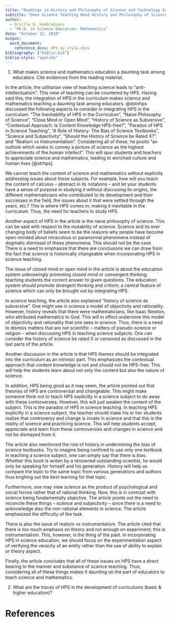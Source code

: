 ```yaml
---
title: "Readings in History and Philosophy of Science and Technology Education:"
subtitle: "Does Science Teaching Need History and Philosophy of Science *by Peter Slezak*"
author:
  - Orville D. Hombrebueno
  - "Ph.D. in Science Education: Mathematics"
date: "October 12, 2018"
output:
  word_document:
    reference_docx: HPS_my_style.docx
bibliography: ["biblio.bib"]
biblio-style: "apalike"
---
```


1. What makes science and mathematics education a daunting task among educators. Cite evidences from the reading material.

In the article, the utilitarian view of teaching science leads to "anti-intellectualism". This view of teaching can be countered by HPS. Having said this, the integration of HPS in the curriculum makes science and mathematics teaching a daunting task among educators. @dstnhps discussed the following aspects to consider in integrating HPS in the curriculum: "The Inevitability of HPS in the Curriculum", "Naive Philosophy of Science", "Close Mind or Open Mind", "History of Science as Subversive", "Contextual Approach: Is Content Knowledge HPS-free?", "Paradox of HPS in Science Teaching", "A Role of History: The Bias of Science Textbooks", "Science and Subjectivity", "Should the History of Science be Rated X?", and "Realism vs Instrumentalism". Considering all of these, he posits "an outlook which seeks to convey a picture of science as the highest achievements of the human intellect". This will spur students and teachers to appreciate science and mathematics, leading to enriched culture and human lives [@strhps].

We cannot teach the content of science and mathematics without explicitly addressing issues about these subjects. For example, how will you teach the content of calculus -- abstract in its notations -- and let your students have a sense of purpose in studying it without discussing its origins, the different mathematicians who contributed to its development and their successes in the field, the issues about it that were settled through the years, etc.? This is where HPS comes in; making it inevitable in the curriculum. Thus, the need for teachers to study HPS.

Another aspect of HPS in the article is the naive philosophy of science. This can be said with respect to the mutability of science. Science and its ever changing body of beliefs seem to be the reasons why people have become open-minded about miraculous or paranormal phenomena instead of dogmatic dismissal of these phenomena. This should not be the case. There is a need to emphasize that there are conclusions we can draw from the fact that science is historically changeable when incorporating HPS in science teaching.

The issue of closed mind or open mind in the article is about the education system unknowingly promoting closed mind or convergent thinking; teaching students the correct answer to given questions. The education system should promote divergent thinking and critism; a central feature of science which can only be brought out by integrating HPS.

In science teaching, the article also explained "history of science as subversive". One might see in science a model of objectivity and rationality. However, history reveals that there were mathematicians, like Isaac Newton, who attributed mathematics to God. This will in effect undermine this model of objectivity and rationality that one sees in science. Thus, there is a need to dismiss matters that are not scientific -- matters of pseudo-science or religion -- when discussing HPS in teaching science subjects. One can consider the history of science be rated X or censored as discussed in the last parts of the article.

Another discussion in the article is that HPS themes should be integrated into the curriculum as an intrinsic part. This emphasizes the contextual approach that content knowledge is not and should not be HPS-free. This will help the students learn about not only the content but also the nature of science.

In addition, HPS being good as it may seem, the article pointed out that theories of HPS are controversial and changeable. This might make someone think not to teach HPS explicitly in a science subject to do away with these controversies. However, this will just weaken the content of the subject. This is the paradox of HPS in science teaching. In teaching HPS explicitly in a science subject, the teacher should make his or her students realize that controversy and change is innate in science and that this is the reality of science and practicing science. This will help students accept, appreciate and learn from these controversies and changes in science and not be dismayed from it.

The article also mentioned the role of history in undermining the bias of science textbooks. Try to imagine being confined to use only one textbook in teaching a science subject, one can simply say that there is bias. Whether this book is writen by a renowned outstanding scientist, he would only be speaking for himself and his generation. History will help us compare the topic to the same topic from various generations and authors thus brighing out the best learning for that topic.

Furthermore, one may view science as the product of psychological and social forces rather that of rational thinking. Now, this is in contrast with science being fundamentally objective. The article points out the need to reconcile these things -- science and subjectivity -- since there is a need to acknowledge also the non-rational elements in science. The article emphasized the difficulty of the task.

There is also the issue of realism vs instrumentalism. The article cited that there is too much emphasis on theory and not enough on experiment; this is instrumentalism. This, however, is the thing of the past. In incorporating HPS in science education, we should focus on the experimentation aspect of verifying the veracity of an entity rather than the use of ability to explain or theory aspect.

Finally, the article concludes that all of these issues on HPS have a direct bearing to the manner and substance of science teaching. Thus, considering all of these things makes it daunting on the part of educators to teach science and mathematics. 

2. What are the traces of HPS in the development of curriculums (basic & higher education)?

# References